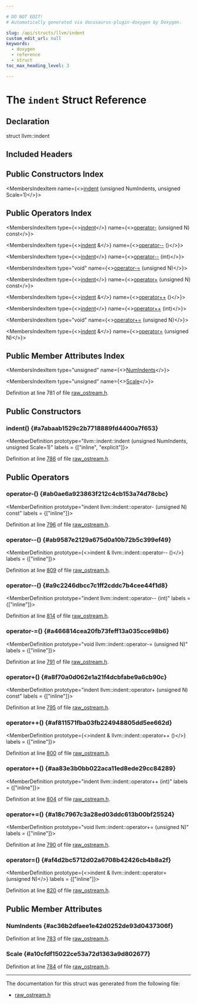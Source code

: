 ```yaml
---

# DO NOT EDIT!
# Automatically generated via docusaurus-plugin-doxygen by Doxygen.

slug: /api/structs/llvm/indent
custom_edit_url: null
keywords:
  - doxygen
  - reference
  - struct
toc_max_heading_level: 3

---
```





# The `indent` Struct Reference

<DoxygenPage pluginConfig={pluginConfig}>



## Declaration

<CodeBlock>struct llvm::indent</CodeBlock>

## Included Headers

<IncludesList>
<IncludesListItem
  filePath="llvm/Support/raw_ostream.h"
  permalink="/docs/api/files/include/include/llvm/include/llvm/support/raw-ostream-h"
  isLocal="true" />
</IncludesList>

## Public Constructors Index

<MembersIndex>

<MembersIndexItem
  name={<><a href="#a7abaab1529c2b7718889fd4400a7f653">indent</a> (unsigned NumIndents, unsigned Scale=1)</>}>
</MembersIndexItem>

</MembersIndex>

## Public Operators Index

<MembersIndex>

<MembersIndexItem
  type={<><a href="/docs/api/structs/llvm/indent">indent</a></>}
  name={<><a href="#ab0ae6a923863f212c4cb153a74d78cbc">operator-</a> (unsigned N) const</>}>
</MembersIndexItem>

<MembersIndexItem
  type={<><a href="/docs/api/structs/llvm/indent">indent</a> &amp;</>}
  name={<><a href="#ab9587e2129a675d0a10b72b5c399ef49">operator--</a> ()</>}>
</MembersIndexItem>

<MembersIndexItem
  type={<><a href="/docs/api/structs/llvm/indent">indent</a></>}
  name={<><a href="#a9c2246dbcc7c1ff2cddc7b4cee44f1d8">operator--</a> (int)</>}>
</MembersIndexItem>

<MembersIndexItem
  type="void"
  name={<><a href="#a466814cea20fb73feff13a035cce98b6">operator-=</a> (unsigned N)</>}>
</MembersIndexItem>

<MembersIndexItem
  type={<><a href="/docs/api/structs/llvm/indent">indent</a></>}
  name={<><a href="#a8f70a0d062e1a21f4dcbfabe9a6cb90c">operator+</a> (unsigned N) const</>}>
</MembersIndexItem>

<MembersIndexItem
  type={<><a href="/docs/api/structs/llvm/indent">indent</a> &amp;</>}
  name={<><a href="#af811571fba03fb224948805dd5ee662d">operator++</a> ()</>}>
</MembersIndexItem>

<MembersIndexItem
  type={<><a href="/docs/api/structs/llvm/indent">indent</a></>}
  name={<><a href="#aa83e3b0bb022aca11ed8ede29cc84289">operator++</a> (int)</>}>
</MembersIndexItem>

<MembersIndexItem
  type="void"
  name={<><a href="#a18c7967c3a28ed03ddc613b00bf25524">operator+=</a> (unsigned N)</>}>
</MembersIndexItem>

<MembersIndexItem
  type={<><a href="/docs/api/structs/llvm/indent">indent</a> &amp;</>}
  name={<><a href="#af4d2bc5712d02a6708b42426cb4b8a2f">operator=</a> (unsigned N)</>}>
</MembersIndexItem>

</MembersIndex>

## Public Member Attributes Index

<MembersIndex>

<MembersIndexItem
  type="unsigned"
  name={<><a href="#ac36b2dfaee1e42d0252de93d0437306f">NumIndents</a></>}>
</MembersIndexItem>

<MembersIndexItem
  type="unsigned"
  name={<><a href="#a10cfdf15022ce53a72d1363a9d802677">Scale</a></>}>
</MembersIndexItem>

</MembersIndex>


Definition at line 781 of file <a href="/docs/api/files/include/include/llvm/include/llvm/support/raw-ostream-h">raw&#95;ostream.h</a>.

<SectionDefinition>

## Public Constructors

### indent() {#a7abaab1529c2b7718889fd4400a7f653}

<MemberDefinition
  prototype="llvm::indent::indent (unsigned NumIndents, unsigned Scale=1)"
  labels = {["inline", "explicit"]}>

Definition at line <a href="/docs/api/files/include/include/llvm/include/llvm/support/raw-ostream-h/#l00786">786</a> of file <a href="/docs/api/files/include/include/llvm/include/llvm/support/raw-ostream-h">raw&#95;ostream.h</a>.
</MemberDefinition>

</SectionDefinition>

<SectionDefinition>

## Public Operators

### operator-() {#ab0ae6a923863f212c4cb153a74d78cbc}

<MemberDefinition
  prototype="indent llvm::indent::operator- (unsigned N) const"
  labels = {["inline"]}>

Definition at line <a href="/docs/api/files/include/include/llvm/include/llvm/support/raw-ostream-h/#l00796">796</a> of file <a href="/docs/api/files/include/include/llvm/include/llvm/support/raw-ostream-h">raw&#95;ostream.h</a>.
</MemberDefinition>

### operator--() {#ab9587e2129a675d0a10b72b5c399ef49}

<MemberDefinition
  prototype={<>indent &amp; llvm::indent::operator-- ()</>}
  labels = {["inline"]}>

Definition at line <a href="/docs/api/files/include/include/llvm/include/llvm/support/raw-ostream-h/#l00809">809</a> of file <a href="/docs/api/files/include/include/llvm/include/llvm/support/raw-ostream-h">raw&#95;ostream.h</a>.
</MemberDefinition>

### operator--() {#a9c2246dbcc7c1ff2cddc7b4cee44f1d8}

<MemberDefinition
  prototype="indent llvm::indent::operator-- (int)"
  labels = {["inline"]}>

Definition at line <a href="/docs/api/files/include/include/llvm/include/llvm/support/raw-ostream-h/#l00814">814</a> of file <a href="/docs/api/files/include/include/llvm/include/llvm/support/raw-ostream-h">raw&#95;ostream.h</a>.
</MemberDefinition>

### operator-=() {#a466814cea20fb73feff13a035cce98b6}

<MemberDefinition
  prototype="void llvm::indent::operator-= (unsigned N)"
  labels = {["inline"]}>

Definition at line <a href="/docs/api/files/include/include/llvm/include/llvm/support/raw-ostream-h/#l00791">791</a> of file <a href="/docs/api/files/include/include/llvm/include/llvm/support/raw-ostream-h">raw&#95;ostream.h</a>.
</MemberDefinition>

### operator+() {#a8f70a0d062e1a21f4dcbfabe9a6cb90c}

<MemberDefinition
  prototype="indent llvm::indent::operator+ (unsigned N) const"
  labels = {["inline"]}>

Definition at line <a href="/docs/api/files/include/include/llvm/include/llvm/support/raw-ostream-h/#l00795">795</a> of file <a href="/docs/api/files/include/include/llvm/include/llvm/support/raw-ostream-h">raw&#95;ostream.h</a>.
</MemberDefinition>

### operator++() {#af811571fba03fb224948805dd5ee662d}

<MemberDefinition
  prototype={<>indent &amp; llvm::indent::operator++ ()</>}
  labels = {["inline"]}>

Definition at line <a href="/docs/api/files/include/include/llvm/include/llvm/support/raw-ostream-h/#l00800">800</a> of file <a href="/docs/api/files/include/include/llvm/include/llvm/support/raw-ostream-h">raw&#95;ostream.h</a>.
</MemberDefinition>

### operator++() {#aa83e3b0bb022aca11ed8ede29cc84289}

<MemberDefinition
  prototype="indent llvm::indent::operator++ (int)"
  labels = {["inline"]}>

Definition at line <a href="/docs/api/files/include/include/llvm/include/llvm/support/raw-ostream-h/#l00804">804</a> of file <a href="/docs/api/files/include/include/llvm/include/llvm/support/raw-ostream-h">raw&#95;ostream.h</a>.
</MemberDefinition>

### operator+=() {#a18c7967c3a28ed03ddc613b00bf25524}

<MemberDefinition
  prototype="void llvm::indent::operator+= (unsigned N)"
  labels = {["inline"]}>

Definition at line <a href="/docs/api/files/include/include/llvm/include/llvm/support/raw-ostream-h/#l00790">790</a> of file <a href="/docs/api/files/include/include/llvm/include/llvm/support/raw-ostream-h">raw&#95;ostream.h</a>.
</MemberDefinition>

### operator=() {#af4d2bc5712d02a6708b42426cb4b8a2f}

<MemberDefinition
  prototype={<>indent &amp; llvm::indent::operator= (unsigned N)</>}
  labels = {["inline"]}>

Definition at line <a href="/docs/api/files/include/include/llvm/include/llvm/support/raw-ostream-h/#l00820">820</a> of file <a href="/docs/api/files/include/include/llvm/include/llvm/support/raw-ostream-h">raw&#95;ostream.h</a>.
</MemberDefinition>

</SectionDefinition>

<SectionDefinition>

## Public Member Attributes

### NumIndents {#ac36b2dfaee1e42d0252de93d0437306f}

<MemberDefinition
  prototype="unsigned llvm::indent::NumIndents">

Definition at line <a href="/docs/api/files/include/include/llvm/include/llvm/support/raw-ostream-h/#l00783">783</a> of file <a href="/docs/api/files/include/include/llvm/include/llvm/support/raw-ostream-h">raw&#95;ostream.h</a>.
</MemberDefinition>

### Scale {#a10cfdf15022ce53a72d1363a9d802677}

<MemberDefinition
  prototype="unsigned llvm::indent::Scale">

Definition at line <a href="/docs/api/files/include/include/llvm/include/llvm/support/raw-ostream-h/#l00784">784</a> of file <a href="/docs/api/files/include/include/llvm/include/llvm/support/raw-ostream-h">raw&#95;ostream.h</a>.
</MemberDefinition>

</SectionDefinition>

<hr/>

The documentation for this struct was generated from the following file:

<ul>
<li><a href="/docs/api/files/include/include/llvm/include/llvm/support/raw-ostream-h">raw_ostream.h</a></li>
</ul>

</DoxygenPage>
